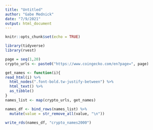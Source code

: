 ```yaml
---
title: "Untitled"
author: "Gabe Mednick"
date: "7/9/2021"
output: html_document
---
```


```r
knitr::opts_chunk$set(echo = TRUE)
```

```r
library(tidyverse)
library(rvest)

```

```r
page = seq(1,20)
crypto_urls <- paste0("https://www.coingecko.com/en?page=", page)

get_names <- function(i){
read_html(i) %>% 
  html_nodes(".font-bold.tw-justify-between") %>% 
  html_text() %>% 
  as_tibble()
}
names_list <- map(crypto_urls, get_names)

names_df <- bind_rows(names_list) %>% 
  mutate(value = str_remove_all(value, "\n"))

write_rds(names_df, "crypto_names2000")
```


